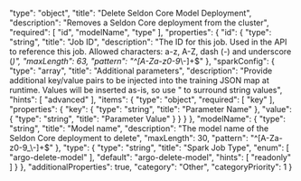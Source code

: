   "type": "object",
  "title": "Delete Seldon Core Model Deployment",
  "description": "Removes a Seldon Core deployment from the cluster",
  "required": [
    "id",
    "modelName",
    "type"
  ],
  "properties": {
    "id": {
      "type": "string",
      "title": "Job ID",
      "description": "The ID for this job. Used in the API to reference this job. Allowed characters: a-z, A-Z, dash (-) and underscore (_)",
      "maxLength": 63,
      "pattern": "^[A-Za-z0-9_\\-]+$"
    },
    "sparkConfig": {
      "type": "array",
      "title": "Additional parameters",
      "description": "Provide additional key/value pairs to be injected into the training JSON map at runtime. Values will be inserted as-is, so use \" to surround string values",
      "hints": [
        "advanced"
      ],
      "items": {
        "type": "object",
        "required": [
          "key"
        ],
        "properties": {
          "key": {
            "type": "string",
            "title": "Parameter Name"
          },
          "value": {
            "type": "string",
            "title": "Parameter Value"
          }
        }
      }
    },
    "modelName": {
      "type": "string",
      "title": "Model name",
      "description": "The model name of the Seldon Core deployment to delete",
      "maxLength": 30,
      "pattern": "^[A-Za-z0-9_\\-]+$"
    },
    "type": {
      "type": "string",
      "title": "Spark Job Type",
      "enum": [
        "argo-delete-model"
      ],
      "default": "argo-delete-model",
      "hints": [
        "readonly"
      ]
    }
  },
  "additionalProperties": true,
  "category": "Other",
  "categoryPriority": 1
}

